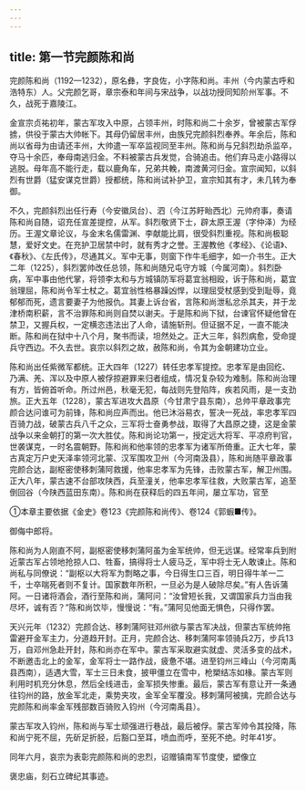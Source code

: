 ```yaml
---
---
---
```

title: 第一节完颜陈和尚
---



完颜陈和尚（1192—1232），原名彝，字良佐，小字陈和尚。丰州（今内蒙古呼和浩特东）人。父完颜乞哥，章宗泰和年间与宋战争，以战功授同知阶州军事。不久，战死于嘉陵江。

金宣宗贞祐初年，蒙古军攻入中原，占领丰州，时陈和尚二十余岁，曾被蒙古军俘掳，供役于蒙古大帅帐下。其母仍留居丰州，由族兄完颜斜烈奉养。年余后，陈和尚以省母为由请还丰州，大帅遣一军卒监视同至丰州。陈和尚与兄斜烈劫杀监卒，夺马十余匹，奉母南逃归金。不料被蒙古兵发觉，合骑追击。他们弃马走小路得以逃脱。母年高不能行走，载以鹿角车，兄弟共輓，南渡黄河归金。宣宗闻知，以斜烈有世爵（猛安谋克世爵）授都统，陈和尚试补护卫，宣宗知其有才，未几转为奉御。

不久，完颜斜烈出任行寿（今安徽凤台）、泗（今江苏盱眙西北）元帅府事，奏请陈和尚自随，诏充任宣差提控，从军。斜烈敬贤下士，辟太原王渥（字仲泽）为经历。王渥文章论议，与金末名儒雷渊、李献能比肩，很受斜烈重视。陈和尚极聪慧，爱好文史。在充护卫居禁中时，就有秀才之誉。王渥教他《孝经》、《论语》、《春秋》、《左氏传》，尽通其义。军中无事，则窗下作牛毛细字，如一介书生。正大二年（1225），斜烈罢帅改任总领，陈和尚随兄屯守方城（今属河南）。斜烈卧病，军中事由他代掌，将领李太和与方城镇防军将葛宜翁相殴，诉于陈和尚，葛宜翁理屈，陈和尚令军士杖之。葛宜翁性格暴躁凶悍，以理屈受杖感到受到耻辱，竟郁郁而死，遗言要妻子为他报仇。其妻上诉台省，言陈和尚泄私忿杀其夫，并于龙津桥南积薪，言不治罪陈和尚则自焚以谢夫。于是陈和尚下狱，台谏官怀疑他曾在禁卫，又握兵权，一定横恣违法出了人命，请施斩刑。但证据不足，一直不能决断。陈和尚在狱中十八个月，聚书而读，坦然处之。正大三年，斜烈病愈，受命提兵守西边。不久去世。哀宗以斜烈之故，赦陈和尚，令其为金朝建功立业。

陈和尚出任紫微军都统。正大四年（1227）转任忠孝军提控。忠孝军是由回纥、乃满、羌、浑以及中原人被俘掠避罪来归者组成，情况复杂较为难制。陈和尚治理有方，皆俯首听命。所过州邑，秋毫无犯，每战则先登陷阵，疾若风雨，是一支劲旅。正大五年（1228），蒙古军进攻大昌原（今甘肃宁县东南），总帅平章政事完颜合达问谁可为前锋，陈和尚应声而出。他已沐浴易衣，誓决一死战，率忠孝军四百骑力战，破蒙古兵八千之众，三军将士奋勇参战，取得了大昌原之捷，这是金蒙战争以来金朝打的第一次大胜仗。陈和尚论功第一，授定远大将军、平凉府判官，世袭谋克，一时名震朝野。陈和尚和他率领的忠孝军为诸军所倚重。正大七年，蒙古真定万户史天泽率领河北蒙、汉军围攻卫州（今河南汲县），陈和尚随平章政事完颜合达，副枢密使移刺蒲阿救援，他率忠孝军为先锋，击败蒙古军，解卫州围。正大八年，蒙古速不台部攻陕西，兵至潼关，他率忠孝军往救，大败蒙古军，追至倒回谷（今陕西蓝田东南）。陈和尚在获释后的四五年间，屡立军功，官至

①本章主要依据《金史》卷123《完颜陈和尚传》、卷124《郭蝦■传》。

御侮中郎将。

陈和尚为人刚直不阿，副枢密使移刺蒲阿虽为金军统帅，但无远谋。经常率兵到附近蒙古军占领地抢掠人口、牲畜，搞得将士人疲马乏，军中将士无人敢谏止。陈和尚私与同僚说：“副枢以大将军为剽略之事，今日得生口三百，明日得牛羊一二千，士卒喘死者则不复计。国家数年所积，一旦必为是人破除尽矣。”有人告诉蒲阿。一日诸将酒会，酒行至陈和尚，蒲阿问：“汝曾短长我，又谓国家兵力当由我尽坏，诚有否？”陈和尚饮毕，慢慢说：“有。”蒲阿见他面无惧色，只得作罢。

天兴元年（1232）完颜合达、移刺蒲阿驻邓州欲与蒙古军决战，但蒙古军统帅拖雷避开金军主力，分道趋开封。正月，完颜合达、移刺蒲阿率领骑兵2万，步兵13万，自邓州急赴开封，陈和尚亦在军中。蒙古军采取避实就虚、灵活多变的战术，不断邀击北上的金军，金军将士一路作战，疲惫不堪。进至钧州三峰山（今河南禹县西南），适遇大雪，军士三日未食，披甲僵立在雪中，枪槊结冻如椽。蒙古军则利用时机充分休息，然后全线进击，金军损失惨重。最后，蒙古军有意让开一条通往钧州的路，放金军北走，乘势夹攻，金军全军覆没。移刺蒲阿被擒，完颜合达与完颜陈和尚率金军残部数百骑败入钧州（今河南禹县）。

蒙古军攻入钧州，陈和尚与军士顽强进行巷战，最后被俘。蒙古军帅令其投降，陈和尚宁死不屈，先斫足折胫，后豁口至耳，喷血而呼，至死不绝。时年41岁。

同年六月，哀宗为表彰完颜陈和尚的忠烈，诏赠镇南军节度使，塑像立

褒忠庙，刻石立碑纪其事迹。